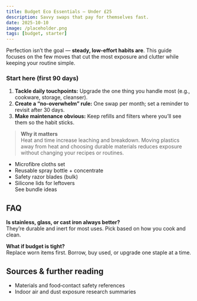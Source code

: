 ```yaml
---
title: Budget Eco Essentials — Under £25
description: Savvy swaps that pay for themselves fast.
date: 2025-10-10
image: /placeholder.png
tags: [budget, starter]
---
```

Perfection isn’t the goal — **steady, low‑effort habits are**. This guide focuses on the few moves that cut the most exposure and clutter while keeping your routine simple.

### Start here (first 90 days)
1. **Tackle daily touchpoints:** Upgrade the one thing you handle most (e.g., cookware, storage, cleanser).
2. **Create a “no‑overwhelm” rule:** One swap per month; set a reminder to revisit after 30 days.
3. **Make maintenance obvious:** Keep refills and filters where you’ll see them so the habit sticks.

> **Why it matters**  
> Heat and time increase leaching and breakdown. Moving plastics away from heat and choosing durable materials reduces exposure without changing your recipes or routines.

- Microfibre cloths set  
- Reusable spray bottle + concentrate  
- Safety razor blades (bulk)  
- Silicone lids for leftovers  
  <AmazonLink asin="B07PGL2N7J">See bundle ideas</AmazonLink>

## FAQ
**Is stainless, glass, or cast iron always better?**  
They’re durable and inert for most uses. Pick based on how you cook and clean.

**What if budget is tight?**  
Replace worn items first. Borrow, buy used, or upgrade one staple at a time.

## Sources & further reading
- Materials and food‑contact safety references
- Indoor air and dust exposure research summaries

